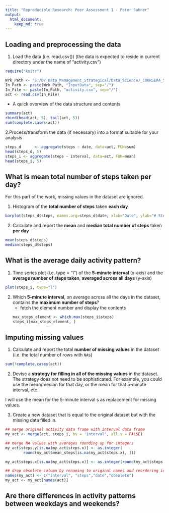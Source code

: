 ```yaml
---
title: "Reproducible Research: Peer Assessment 1 - Peter Suhner"
output: 
  html_document: 
    keep_md: true
---
```


## Loading and preprocessing the data
1. Load the data (i.e. read.csv())
   (the data is expected to reside in current directory under the name of "activity.csv")
```r
require("knitr")

Wrk_Path <- "S:/D/_Data_Management_Strategical/Data_Science/_COURSERA_STUFF/Course_5_Reproducible_Research/Peer_Assessment_1"
In_Path <- paste(Wrk_Path, "InputData", sep="/")
In_File <- paste(In_Path, "activity.csv", sep="/")
act <- read.csv(In_File)
```
- A quick overview of the data structure and contents
```r
summary(act)
rbind(head(act, 5), tail(act, 5))
sum(complete.cases(act))
```

2.Process/transform the data (if necessary) into a format suitable for your analysis
```r
steps_d      <- aggregate(steps ~ date, data=act, FUN=sum)
head(steps_d, 5)
steps_i <- aggregate(steps ~ interval, data=act, FUN=mean)
head(steps_i, 5)
```

## What is mean total number of steps taken per day?
For this part of the work, missing values in the dataset are ignored.

1. Histogram of the <b>total number of steps</b> 
   taken <b>each day</b>

```r
barplot(steps_d$steps, names.arg=steps_d$date, xlab="Date", ylab="# Steps")
```

2. Calculate and report the <b>mean</b> 
   and <b>median total number of steps</b> 
   taken <b>per day</b>
```r
mean(steps_d$steps)
median(steps_d$steps)
```

## What is the average daily activity pattern?
1. Time series plot (i.e. type = "l") of the <b>5-minute interval</b> (x-axis) 
   and the <b>average number of steps taken</b>, 
   <b>averaged across all days</b> (y-axis)
```r
plot(steps_i, type="l")
```


2. Which <b>5-minute interval</b>, 
   on average across all the days in the dataset, 
   contains the <b>maximum number of steps</b>?
   - fetch the element number and display the contents 
```r
max_steps_element <- which.max(steps_i$steps)
steps_i[max_steps_element, ]
```


## Imputing missing values
1. Calculate and report the total <b>number of missing values</b> in the
   dataset (i.e. the total number of rows with `NA`s)

```r
sum(!complete.cases(act))
```
2. Devise a <b>strategy for filling in all of the missing values</b> in the
   dataset. The strategy does not need to be sophisticated. For
   example, you could use the mean/median for that day, or the mean
   for that 5-minute interval, etc.

I will use the mean for the 5-minute interval s as replacement for missing
values.

3. Create a new dataset that is equal to the original dataset but with
   the missing data filled in.

```r
## merge original activity data frame with interval data frame
my_act <- merge(act, steps_i, by = 'interval', all.y = FALSE)

## merge NA values with averages rounding up for integers
my_act$steps.y[is.na(my_act$steps.x)] <- as.integer(
        round(my_act$mean_steps[is.na(my_act$steps.x), ]))

my_act$steps.x[is.na(my_act$steps.x)] <- as.integer(round(my_act$steps.y[is.na(my_act$steps.x)]))

## drop obsolete column by renaming to original names and reordering identical to original data frame
names(my_act) <- c("interval", "steps","date","obsolete")
my_act <- my_act[names(act)]
```




## Are there differences in activity patterns between weekdays and weekends?
